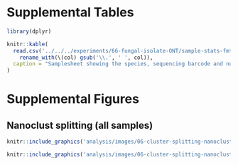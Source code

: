 # Supplemental Tables

```r
library(dplyr)

knitr::kable(
  read.csv('../../../experiments/66-fungal-isolate-ONT/sample-stats-fmt.csv') %>%
    rename_with(\(col) gsub('\\.', ' ', col)),
  caption = "Samplesheet showing the species, sequencing barcode and number of raw reads after basecalling."
)
```

# Supplemental Figures

## Nanoclust splitting (all samples)


```r
knitr::include_graphics('analysis/images/06-cluster-splitting-nanoclust-with-tax-1-30.png')
```

```r
knitr::include_graphics('analysis/images/06-cluster-splitting-nanoclust-with-tax-31.png')
```
